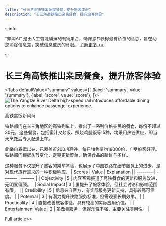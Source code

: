 ```yaml
---
title: "长三角高铁推出亲民餐食，提升旅客体验"
description: "长三角高铁推出亲民餐食，提升旅客体验"
---
```



:::info

“知闻AI“ 是由人工智能编撰的刊物集合，确保您只获得最有价值的信息，旨在助您消除信息差，突破信息茧房的局限。  [了解更多 >>](/zh-Hans/docs/guides)

:::

# 长三角高铁推出亲民餐食，提升旅客体验


<Tabs
	defaultValue="summary"
	values={[
	{label: 'summary', value: 'summary'},
	{label: 'score', value: 'score'},
]}>
<TabItem value="summary">
<img
  src="https://image.informedainews.com/2024/06/Foo-fIb-1717494999-0.jpg"
  alt="The Yangtze River Delta high-speed rail introduces affordable dining options to enhance passenger experience."
/>



高铁盒饭新风尚

铁路部门在长三角地区的高铁列车上，推出了一系列价格亲民的餐食，每份不超过30元。这些餐食，包括蜜汁叉烧饭、照烧鸡腿饭等15种，均采用热链供应，即当天烹饪后专人配送上车。

此举自春运以来，已覆盖近200趟高铁，每日销售量约18000份，广受旅客好评。铁路部门根据季节变化，定期更新菜单，确保食品的新鲜与多样。

这种服务不仅提升了旅客的乘车体验，也展示了中国铁路在细节服务上的进步，是对现代旅行需求的一种积极响应。
</TabItem>
<TabItem value="score">
	| Scores     | Value   | Explanation |
	| -------- | ------- | ------- |
	| Objectivity  | 5    | 内容客观报道了高铁餐食的更新和服务改进，无明显偏颇。    |
	| Social Impact | 3     | 虽提升了旅客体验，但社会讨论和影响范围有限。    |
	| Credibility    | 5    | 信息来自官方，有实际服务更新支持，具有较高可信度。    |
	| Potential    | 3    | 有潜力提升铁路服务标准，但需观察长期效果。    |
	| Practicality    | 4    | 直接改善旅客体验，具有较高的实际应用价值。    |
	| Entertainment Value    | 2    | 虽改善服务，但娱乐性不强，主要关注实用性。    |
</TabItem>
</Tabs>

[Full article>>](https://www.cnbeta.com.tw/articles/tech/1433427.htm)
